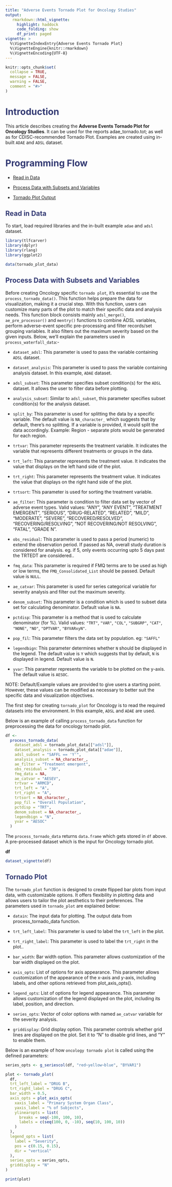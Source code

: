 ```yaml
---
title: "Adverse Events Tornado Plot for Oncology Studies"
output: 
   rmarkdown::html_vignette:
     highlight: haddock
     code_folding: show
     df_print: paged
vignette: >
  %\VignetteIndexEntry{Adverse Events Tornado Plot}
  %\VignetteEngine{knitr::rmarkdown}
  %\VignetteEncoding{UTF-8}
---
```


<style>
h1{color: #333A73 !important;}
h2{color: #333A73 !important;}
h3{color: #333A73 !important;}
</style>

```r
knitr::opts_chunk$set(
  collapse = TRUE,
  message = FALSE,
  warning = FALSE,
  comment = "#>"
)
```

# Introduction

This article describes creating the <b>Adverse Events Tornado Plot for Oncology Studies</b>. It can be used for the reports adae_tornado.tot; as well as for CDISC-recommended Tornado Plot. Examples are created using in-built `ADAE` and `ADSL` dataset.

# Programming Flow

-   [Read in Data](#readdata)

-   [Process Data with Subsets and Variables](#processdata)

-   [Tornado Plot Output](#plot)

## Read in Data {#readdata}

To start, load required libraries and the in-built example `adae` and `adsl` dataset.

```r
library(tlfcarver)
library(dplyr)
library(rlang)
library(ggplot2)

data(tornado_plot_data)
```

## Process Data with Subsets and Variables {#processdata}

Before creating Oncology specific `tornado plot`, it's essential to use the `process_tornado_data()`. This function helps prepare the data for visualization, making it a crucial step. With this function, users can customize many parts of the plot to match their specific data and analysis needs. This function block consists mainly `adsl_merge()`, `ae_pre_processor()` and `mentry()` functions to combine ADSL variables, perform adverse-event specific pre-processing and filter records/set grouping variables. It also filters out the maximum severity based on the given inputs. Below, we'll explain the parameters used in `process_waterfall_data`:-

- `dataset_adsl`: This parameter is used to pass the variable containing `ADSL` dataset.
 
- `dataset_analysis`: This parameter is used to pass the variable containing analysis dataset. In this example, `ADAE` dataset.
 
- `adsl_subset`: This parameter specifies subset condition(s) for the `ADSL` dataset. It allows the user to filter data before plotting.

- `analysis_subset`: Similar to `adsl_subset`, this parameter specifies subset condition(s) for the analysis dataset.

- `split_by`: This parameter is used for splitting the data by a specific variable. The default value is `NA_character_` which suggests that by default, there's no splitting. If a variable is provided, it would split the data accordingly.
 Example: Region - separate plots would be generated for each region.

- `trtvar`: This parameter represents the treatment variable. It indicates the variable that represents different treatments or groups in the data.

- `trt_left`: This parameter represents the treatment value. It indicates the value that displays on the left hand side of the plot.


- `trt_right`: This parameter represents the treatment value. It indicates the value that displays on the right hand side of the plot.
 
- `trtsort`: This parameter is used for sorting the treatment variable.

- `ae_filter`: This parameter is condition to filter data set by vector of adverse event types. Valid values: "ANY", "ANY EVENT", "TREATMENT EMERGENT", "SERIOUS", "DRUG-RELATED", "RELATED", "MILD", "MODERATE", "SEVERE", "RECOVERED/RESOLVED", "RECOVERING/RESOLVING", "NOT RECOVERING/NOT RESOLVING", "FATAL", "GRADE N".

- `obs_residual`: This parameter is used to pass a period (numeric) to extend the observation period. If passed as NA, overall study duration is considered for analysis.
eg. if 5, only events occurring upto 5 days past the TRTEDT are considered..

- `fmq_data`: This parameter is required if FMQ terms are to be used as high or low terms, the `FMQ_Consolidated_List` should be passed. Default value is `NULL`.

- `ae_catvar`: This parameter is used for series categorical variable for severity analysis and filter out the maximum severity.

- `denom_subset`: This parameter is a condition which is used to subset data set for calculating denominator. Default value is `NA`.

- `pctdisp`: This parameter is a method that is used to calculate denominator (for %). Valid values: `"TRT"`, `"VAR"`, `"COL"`, `"SUBGRP"`, `"CAT"`, `"NONE"`, `"NO"`, `"DPTVAR"`, `"BYVARxyN"`.

- `pop_fil`: This parameter filters the data set by population. eg: `"SAFFL"`
 
- `legendbign`: This parameter determines whether `N` should be displayed in the legend. The default value is `Y` which suggests that by default, `N` is displayed in legend. Default value is `N`.

- `yvar`: This parameter represents the variable to be plotted on the y-axis. The default value is `AESOC`.

NOTE: Default/Example values are provided to give users a starting point. However, these values can be modified as necessary to better suit the specific data and visualization objectives.

The first step for creating `tornado_plot` for Oncology is to read the required datasets into the environment. In this example, `ADSL` and `ADAE` are used.
 
Below is an example of calling `process_tornado_data` function for preprocessing the data for oncology tornado plot.

```r
df <-
  process_tornado_data(
    dataset_adsl = tornado_plot_data[["adsl"]],
    dataset_analysis = tornado_plot_data[["adae"]],
    adsl_subset = "SAFFL == 'Y'",
    analysis_subset = NA_character_,
    ae_filter = "Treatment emergent",
    obs_residual = "30",
    fmq_data = NA,
    ae_catvar = "AESEV",
    trtvar = "ARMCD",
    trt_left = "A",
    trt_right = "A",
    trtsort = NA_character_,
    pop_fil = "Overall Population",
    pctdisp = "TRT",
    denom_subset = NA_character_,
    legendbign = "N",
    yvar = "AESOC"
  )
```

The `process_tornado_data` returns `data.frame` which gets stored in `df` above. A pre-processed dataset which is the input for Oncology tornado plot.

<b>df</b>

```r
dataset_vignette(df)
```

## Tornado Plot {#output}

The `tornado_plot` function is designed to create flipped bar plots from input data, with customizable options. It offers flexibility in plotting data and allows users to tailor the plot aesthetics to their preferences. The parameters used in `tornado_plot` are explained below:

- `datain`: The input data for plotting. The output data from process_tornado_data function.

- `trt_left_label`: This parameter is used to label the `trt_left` in the plot.

- `trt_right_label`: This parameter is used to label the `trt_right` in the plot..

- `bar_width`: Bar width option. This parameter allows customization of the bar width displayed on the plot.

- `axis_opts`: List of options for axis appearance. This parameter allows customization of the appearance of the x-axis and y-axis, including labels, and other options retrieved from plot_axis_opts().

- `legend_opts`: List of options for legend appearance. This parameter allows customization of the legend displayed on the plot, including its  label, position, and direction.

- `series_opts`: Vector of color options with named `ae_catvar` variable for the severity analysis.

- `griddisplay`: Grid display option. This parameter controls whether grid lines are displayed on the plot. Set it to “N” to disable grid lines, and “Y” to enable them.

Below is an example of how `oncology tornado plot` is called using the defined parameters:

```r
series_opts <- g_seriescol(df, "red~yellow~blue", "BYVAR1")

plot <- tornado_plot(
  df,
  trt_left_label = "DRUG B",
  trt_right_label = "DRUG C",
  bar_width = 0.5,
  axis_opts = plot_axis_opts(
    xaxis_label = "Primary System Organ Class",
    yaxis_label = "% of Subjects",
    ylinearopts = list(
      breaks = seq(-100, 100, 10),
      labels = c(seq(100, 0, -10), seq(10, 100, 10))
    )
  ),
  legend_opts = list(
    label = "Severity",
    pos = c(0.15, 0.15),
    dir = "vertical"
  ),
  series_opts = series_opts,
  griddisplay = "N"
)
```

```r
print(plot)
```
